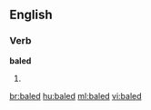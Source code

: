 ==English==

===Verb===
'''baled'''

# {{past of|[[bale]]}}

{{anagrams:en/abdel}}
[[br:baled]]
[[hu:baled]]
[[ml:baled]]
[[vi:baled]]